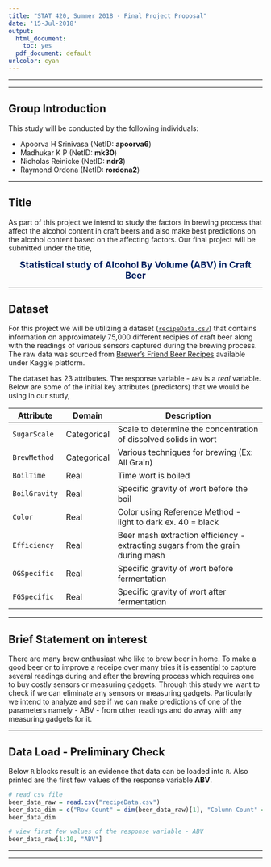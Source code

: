 ---
title: "STAT 420, Summer 2018 - Final Project Proposal"
date: '15-Jul-2018'
output:
  html_document: 
    toc: yes
  pdf_document: default
urlcolor: cyan
---

---

---

## Group Introduction

This study will be conducted by the following individuals:

 - Apoorva H Srinivasa (NetID: **apoorva6**)
 - Madhukar K P (NetID: **mk30**)
 - Nicholas Reinicke (NetID: **ndr3**)
 - Raymond Ordona (NetID: **rordona2**)

---

## Title

As part of this project we intend to study the factors in brewing process that affect the alcohol content in craft beers and also make best predictions on the alcohol content based on the affecting factors. Our final project will be submitted under the title,

<center><font size="4" color="#002060">**Statistical study of Alcohol By Volume (ABV) in Craft Beer**</font></center>

---

## Dataset

For this project we will be utilizing a dataset ([`recipeData.csv`](recipeData.csv)) that contains information on approximately 75,000 different recipies of craft beer along with the readings of various sensors captured during the brewing process. The raw data was sourced from [Brewer's Friend Beer Recipes](https://www.kaggle.com/jtrofe/beer-recipes) available under Kaggle platform.

The dataset has 23 attributes. The response variable - `ABV` is a *real* variable. Below are some of the initial key attributes (predictors) that we would be using in our study,

| Attribute     | Domain      | Description                                                                    |
|---------------|-------------|--------------------------------------------------------------------------------|
| `SugarScale`  | Categorical | Scale to determine the concentration of dissolved solids in wort |
| `BrewMethod`  | Categorical | Various techniques for brewing (Ex: All Grain) |
| `BoilTime`    | Real        | Time wort is boiled |
| `BoilGravity` | Real        | Specific gravity of wort before the boil |
| `Color`       | Real        | Color using Reference Method - light to dark ex. 40 = black |
| `Efficiency`  | Real        | Beer mash extraction efficiency - extracting sugars from the grain during mash |
| `OGSpecific`  | Real        | Specific gravity of wort before fermentation |
| `FGSpecific`  | Real        | Specific gravity of wort after fermentation |


---

## Brief Statement on interest

There are many brew enthusiast who like to brew beer in home. To make a good beer or to improve a receipe over many tries it is essential to capture several readings during and after the brewing process which requires one to buy costly sensors or measuring gadgets. Through this study we want to check if we can eliminate any sensors or measuring gadgets. Particularly we intend to analyze and see if we can make predictions of one of the parameters namely - ABV - from other readings and do away with any measuring gadgets for it.

---

## Data Load - Preliminary Check

Below `R` blocks result is an evidence that data can be loaded into `R`. Also printed are the first few values of the response variable **ABV**.

```{r}
# read csv file
beer_data_raw = read.csv("recipeData.csv")
beer_data_dim = c("Row Count" = dim(beer_data_raw)[1], "Column Count" = dim(beer_data_raw)[2])
beer_data_dim

# view first few values of the response variable - ABV
beer_data_raw[1:10, "ABV"]
```

---

---

